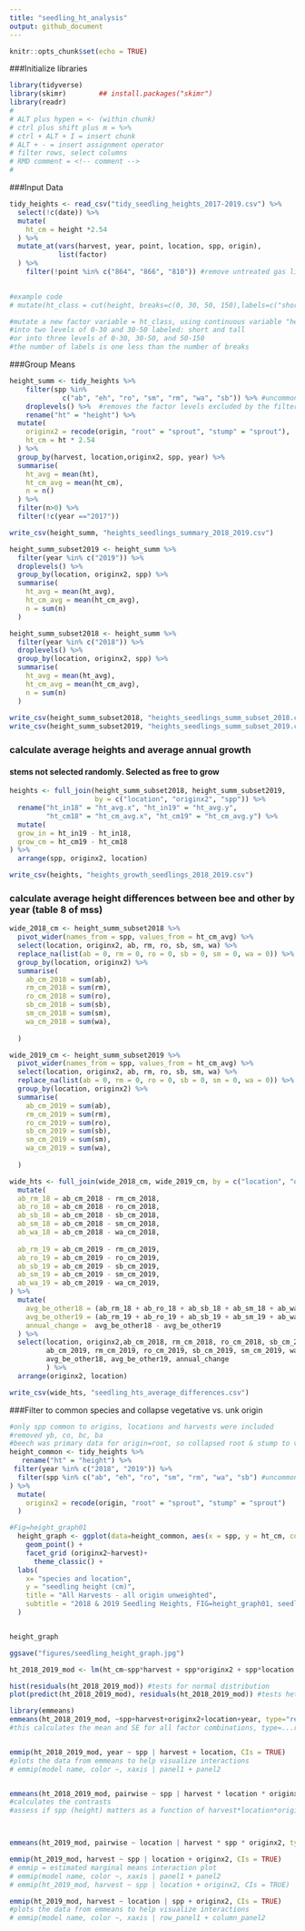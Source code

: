```yaml
---
title: "seedling_ht_analysis"
output: github_document
---
```


```r
knitr::opts_chunk$set(echo = TRUE)
```

###Initialize libraries
```r
library(tidyverse)
library(skimr)        ## install.packages("skimr")
library(readr)
#
# ALT plus hypen = <- (within chunk)
# ctrl plus shift plus m = %>% 
# ctrl + ALT + I = insert chunk
# ALT + - = insert assignment operator
# filter rows, select columns
# RMD comment = <!-- comment -->
# 

```


###Input Data
```r

tidy_heights <- read_csv("tidy_seedling_heights_2017-2019.csv") %>% 
  select(!c(date)) %>% 
  mutate(
    ht_cm = height *2.54
  ) %>% 
  mutate_at(vars(harvest, year, point, location, spp, origin),
            list(factor)
  ) %>% 
    filter(!point %in% c("864", "866", "810")) #remove untreated gas line plots

  
#example code  
# mutate(ht_class = cut(height, breaks=c(0, 30, 50, 150),labels=c("short","medium", "tall")))

#mutate a new factor variable = ht_class, using continuous variable "height"
#into two levels of 0-30 and 30-50 labeled: short and tall
#or into three levels of 0-30, 30-50, and 50-150
#the number of labels is one less than the number of breaks


```


###Group Means
```r

height_summ <- tidy_heights %>% 
    filter(spp %in% 
             c("ab", "eh", "ro", "sm", "rm", "wa", "sb")) %>% #uncommon spp removed
    droplevels() %>%  #removes the factor levels excluded by the filter
    rename("ht" = "height") %>% 
  mutate(
    originx2 = recode(origin, "root" = "sprout", "stump" = "sprout"),
    ht_cm = ht * 2.54
  ) %>% 
  group_by(harvest, location,originx2, spp, year) %>% 
  summarise(
    ht_avg = mean(ht),
    ht_cm_avg = mean(ht_cm),
    n = n()
  ) %>% 
  filter(n>0) %>% 
  filter(!c(year =="2017"))

write_csv(height_summ, "heights_seedlings_summary_2018_2019.csv")

height_summ_subset2019 <- height_summ %>% 
  filter(year %in% c("2019")) %>% 
  droplevels() %>%
  group_by(location, originx2, spp) %>% 
  summarise(
    ht_avg = mean(ht_avg),
    ht_cm_avg = mean(ht_cm_avg),
    n = sum(n)
  )

height_summ_subset2018 <- height_summ %>% 
  filter(year %in% c("2018")) %>% 
  droplevels() %>%
  group_by(location, originx2, spp) %>% 
  summarise(
    ht_avg = mean(ht_avg),
    ht_cm_avg = mean(ht_cm_avg),
    n = sum(n)
  )
  
write_csv(height_summ_subset2018, "heights_seedlings_summ_subset_2018.csv")
write_csv(height_summ_subset2019, "heights_seedlings_summ_subset_2019.csv")

```

### calculate average heights and average annual growth
#### stems not selected randomly. Selected as free to grow
```r

heights <- full_join(height_summ_subset2018, height_summ_subset2019, 
                     by = c("location", "originx2", "spp")) %>% 
  rename("ht_in18" = "ht_avg.x", "ht_in19" = "ht_avg.y",
         "ht_cm18" = "ht_cm_avg.x", "ht_cm19" = "ht_cm_avg.y") %>% 
  mutate(
  grow_in = ht_in19 - ht_in18,
  grow_cm = ht_cm19 - ht_cm18
) %>% 
  arrange(spp, originx2, location)

write_csv(heights, "heights_growth_seedlings_2018_2019.csv")
```



### calculate average height differences between bee and other by year (table 8 of mss)
```r
wide_2018_cm <- height_summ_subset2018 %>% 
  pivot_wider(names_from = spp, values_from = ht_cm_avg) %>% 
  select(location, originx2, ab, rm, ro, sb, sm, wa) %>% 
  replace_na(list(ab = 0, rm = 0, ro = 0, sb = 0, sm = 0, wa = 0)) %>% 
  group_by(location, originx2) %>% 
  summarise(
    ab_cm_2018 = sum(ab),
    rm_cm_2018 = sum(rm),
    ro_cm_2018 = sum(ro),
    sb_cm_2018 = sum(sb),
    sm_cm_2018 = sum(sm),
    wa_cm_2018 = sum(wa),
    
  )

wide_2019_cm <- height_summ_subset2019 %>% 
  pivot_wider(names_from = spp, values_from = ht_cm_avg) %>% 
  select(location, originx2, ab, rm, ro, sb, sm, wa) %>% 
  replace_na(list(ab = 0, rm = 0, ro = 0, sb = 0, sm = 0, wa = 0)) %>% 
  group_by(location, originx2) %>% 
  summarise(
    ab_cm_2019 = sum(ab),
    rm_cm_2019 = sum(rm),
    ro_cm_2019 = sum(ro),
    sb_cm_2019 = sum(sb),
    sm_cm_2019 = sum(sm),
    wa_cm_2019 = sum(wa),
    
  )

wide_hts <- full_join(wide_2018_cm, wide_2019_cm, by = c("location", "originx2")) %>% 
  mutate(
  ab_rm_18 = ab_cm_2018 - rm_cm_2018,
  ab_ro_18 = ab_cm_2018 - ro_cm_2018,
  ab_sb_18 = ab_cm_2018 - sb_cm_2018,
  ab_sm_18 = ab_cm_2018 - sm_cm_2018,
  ab_wa_18 = ab_cm_2018 - wa_cm_2018,
  
  ab_rm_19 = ab_cm_2019 - rm_cm_2019,
  ab_ro_19 = ab_cm_2019 - ro_cm_2019,
  ab_sb_19 = ab_cm_2019 - sb_cm_2019,
  ab_sm_19 = ab_cm_2019 - sm_cm_2019,
  ab_wa_19 = ab_cm_2019 - wa_cm_2019,
) %>% 
  mutate(
    avg_be_other18 = (ab_rm_18 + ab_ro_18 + ab_sb_18 + ab_sm_18 + ab_wa_18)/5,
    avg_be_other19 = (ab_rm_19 + ab_ro_19 + ab_sb_19 + ab_sm_19 + ab_wa_19)/5,
    annual_change =  avg_be_other18 - avg_be_other19
  ) %>% 
  select(location, originx2,ab_cm_2018, rm_cm_2018, ro_cm_2018, sb_cm_2018, sm_cm_2018, wa_cm_2019,
         ab_cm_2019, rm_cm_2019, ro_cm_2019, sb_cm_2019, sm_cm_2019, wa_cm_2019,
         avg_be_other18, avg_be_other19, annual_change
         ) %>% 
  arrange(originx2, location)

write_csv(wide_hts, "seedling_hts_average_differences.csv")

```


###Filter to common species and collapse vegetative vs. unk origin
```r

#only spp common to origins, locations and harvests were included
#removed yb, co, bc, ba
#beech was primary data for origin=root, so collapsed root & stump to vegetative
height_common <- tidy_heights %>% 
   rename("ht" = "height") %>% 
 filter(year %in% c("2018", "2019")) %>% 
  filter(spp %in% c("ab", "eh", "ro", "sm", "rm", "wa", "sb") #uncommon spp removed
) %>% 
  mutate(
    originx2 = recode(origin, "root" = "sprout", "stump" = "sprout")
  )

#Fig=height_graph01
  height_graph <- ggplot(data=height_common, aes(x = spp, y = ht_cm, color = location)) +
    geom_point() +
    facet_grid (originx2~harvest)+
      theme_classic() +
  labs(
    x= "species and location",
    y = "seedling height (cm)",
    title = "All Harvests - all origin unweighted",
    subtitle = "2018 & 2019 Seedling Heights, FIG=height_graph01, seedling_ht_analysis.Rmd"
  ) 


height_graph

ggsave("figures/seedling_height_graph.jpg")


```


```r

ht_2018_2019_mod <- lm(ht_cm~spp*harvest + spp*originx2 + spp*location + spp*year, data=height_common)

hist(residuals(ht_2018_2019_mod)) #tests for normal distribution
plot(predict(ht_2018_2019_mod), residuals(ht_2018_2019_mod)) #tests heteroscedasticity, thus log

library(emmeans)
emmeans(ht_2018_2019_mod, ~spp+harvest+originx2+location+year, type="response")
#this calculates the mean and SE for all factor combinations, type=...reverse transformed


emmip(ht_2018_2019_mod, year ~ spp | harvest + location, CIs = TRUE)
#plots the data from emmeans to help visualize interactions
# emmip(model name, color ~, xaxis | panel1 + panel2


emmeans(ht_2018_2019_mod, pairwise ~ spp | harvest * location * originx2 * year, type = "response")
#calculates the contrasts
#assess if spp (height) matters as a function of harvest*location*originx2*year




```


```r
emmeans(ht_2019_mod, pairwise ~ location | harvest * spp * originx2, type = "response")

emmip(ht_2019_mod, harvest ~ spp | location + originx2, CIs = TRUE)
# emmip = estimated marginal means interaction plot
# emmip(model name, color ~, xaxis | panel1 + panel2
# emmip(ht_2019_mod, harvest ~ spp | location + originx2, CIs = TRUE)

```


```r
emmip(ht_2019_mod, harvest ~ location | spp + originx2, CIs = TRUE)
#plots the data from emmeans to help visualize interactions
# emmip(model name, color ~, xaxis | row_panel1 + column_panel2


```










